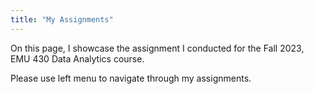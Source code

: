 ```yaml
---
title: "My Assignments"
---
```


On this page, I showcase the assignment I conducted for the Fall 2023, EMU 430 Data Analytics course.

Please use left menu to navigate through my assignments.


